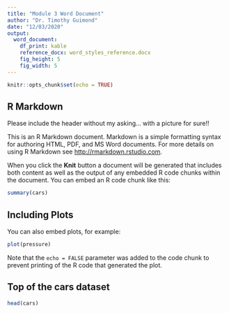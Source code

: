 ```yaml
---
title: "Module 3 Word Document"
author: "Dr. Timothy Guimond"
date: "12/03/2020"
output: 
  word_document:
    df_print: kable 
    reference_docx: word_styles_reference.docx
    fig_height: 5
    fig_width: 5
---
```


```r
knitr::opts_chunk$set(echo = TRUE)
```

## R Markdown

Please include the header without my asking... with a picture for sure!!

This is an R Markdown document. Markdown is a simple formatting syntax for authoring HTML, PDF, and MS Word documents. For more details on using R Markdown see <http://rmarkdown.rstudio.com>.

When you click the **Knit** button a document will be generated that includes both content as well as the output of any embedded R code chunks within the document. You can embed an R code chunk like this:

```r
summary(cars)
```

## Including Plots

You can also embed plots, for example:

```r
plot(pressure)
```

Note that the `echo = FALSE` parameter was added to the code chunk to prevent printing of the R code that generated the plot.


## Top of the cars dataset
```r
head(cars)
```

